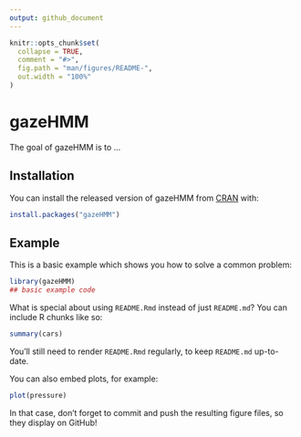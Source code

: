 ```yaml
---
output: github_document
---
```


<!-- README.md is generated from README.Rmd. Please edit that file -->

```r
knitr::opts_chunk$set(
  collapse = TRUE,
  comment = "#>",
  fig.path = "man/figures/README-",
  out.width = "100%"
)
```

# gazeHMM

<!-- badges: start -->
<!-- badges: end -->

The goal of gazeHMM is to ...

## Installation

You can install the released version of gazeHMM from [CRAN](https://CRAN.R-project.org) with:

``` r
install.packages("gazeHMM")
```

## Example

This is a basic example which shows you how to solve a common problem:

```r
library(gazeHMM)
## basic example code
```

What is special about using `README.Rmd` instead of just `README.md`? You can include R chunks like so:

```r
summary(cars)
```

You'll still need to render `README.Rmd` regularly, to keep `README.md` up-to-date.

You can also embed plots, for example:

```r
plot(pressure)
```

In that case, don't forget to commit and push the resulting figure files, so they display on GitHub!
